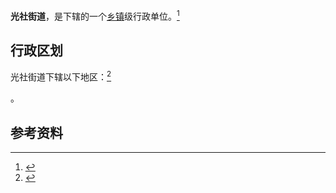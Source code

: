 {{中国乡级行政区|14/01/08/002/000}}

'''光社街道'''，是{{PRC admin/fullname|14/01/08/002/000|3}}下辖的一个[[乡镇|乡镇]]级行政单位。<ref>{{PRC admin/ref sgc|{{PRC admin/parent|14/01/08/002/000}}}}</ref>

== 行政区划 ==

光社街道下辖以下地区：<ref>{{PRC admin/ref sgc|14/01/08/002/000}}</ref>

{{PRC admin/children|14/01/08/002/000}}。

== 参考资料 ==

{{reflist}}

{{行政区划小作品}}
{{PRC admin/navcat|14/01/08/002/000}}